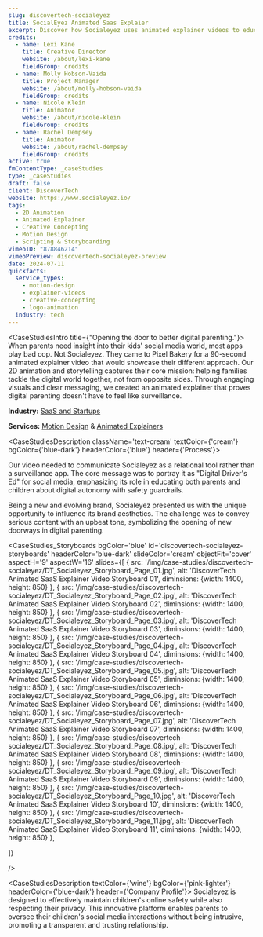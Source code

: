 ```yaml
---
slug: discovertech-socialeyez
title: SocialEyez Animated Saas Explaier
excerpt: Discover how Socialeyez uses animated explainer videos to educate parents and children on internet safety, combining storytelling with digital privacy.
credits:
  - name: Lexi Kane
    title: Creative Director
    website: /about/lexi-kane
    fieldGroup: credits
  - name: Molly Hobson-Vaida
    title: Project Manager
    website: /about/molly-hobson-vaida
    fieldGroup: credits
  - name: Nicole Klein
    title: Animator
    website: /about/nicole-klein
    fieldGroup: credits
  - name: Rachel Dempsey
    title: Animator
    website: /about/rachel-dempsey
    fieldGroup: credits
active: true
fmContentType: _caseStudies
type: _caseStudies
draft: false
client: DiscoverTech
website: https://www.socialeyez.io/
tags:
  - 2D Animation
  - Animated Explainer
  - Creative Concepting
  - Motion Design
  - Scripting & Storyboarding
vimeoID: "878846214"
vimeoPreview: discovertech-socialeyez-preview
date: 2024-07-11
quickfacts:
  service_types:
    - motion-design
    - explainer-videos
    - creative-concepting
    - logo-animation
  industry: tech
---
```


<CaseStudiesIntro title={"Opening the door to better digital parenting."}>
When parents need insight into their kids' social media world, most apps play bad cop. Not Socialeyez. They came to Pixel Bakery for a 90-second animated explainer video that would showcase their different approach. Our 2D animation and storytelling captures their core mission: helping families tackle the digital world together, not from opposite sides. Through engaging visuals and clear messaging, we created an animated explainer that proves digital parenting doesn't have to feel like surveillance.

**Industry:** [SaaS and Startups](/industries/saas-video-production)

**Services:** [Motion Design](/services/animation) & [Animated Explainers](/services/animated-explainer-videos)

</CaseStudiesIntro>

<CaseStudiesDescription className='text-cream' textColor={'cream'} bgColor={'blue-dark'} headerColor={'blue'} header={'Process'}>
<p className="text-cream">Our video needed to communicate Socialeyez as a relational tool rather than a surveillance app. The core message was to portray it as "Digital Driver's Ed" for social media, emphasizing its role in educating both parents and children about digital autonomy with safety guardrails.</p>

<p className="text-cream">Being a new and evolving brand, Socialeyez presented us with the unique opportunity to influence its brand aesthetics. The challenge was to convey serious content with an upbeat tone, symbolizing the opening of new doorways in digital parenting.</p>
</CaseStudiesDescription>

<CaseStudies_Storyboards
bgColor='blue'
id='discovertech-socialeyez-storyboards'
headerColor='blue-dark'
slideColor='cream'
objectFit='cover'
aspectH='9'
aspectW='16'
slides={[
    {
      src: '/img/case-studies/discovertech-socialeyez/DT_Socialeyez_Storyboard_Page_01.jpg',
      alt: 'DiscoverTech Animated SaaS Explainer Video Storyboard 01',
      diminsions: {width: 1400, height: 850}
    },
    {
      src: '/img/case-studies/discovertech-socialeyez/DT_Socialeyez_Storyboard_Page_02.jpg',
      alt: 'DiscoverTech Animated SaaS Explainer Video Storyboard 02',
      diminsions: {width: 1400, height: 850}
    },
    {
      src: '/img/case-studies/discovertech-socialeyez/DT_Socialeyez_Storyboard_Page_03.jpg',
      alt: 'DiscoverTech Animated SaaS Explainer Video Storyboard 03',
      diminsions: {width: 1400, height: 850}
    },
    {
      src: '/img/case-studies/discovertech-socialeyez/DT_Socialeyez_Storyboard_Page_04.jpg',
      alt: 'DiscoverTech Animated SaaS Explainer Video Storyboard 04',
      diminsions: {width: 1400, height: 850}
    },
    {
      src: '/img/case-studies/discovertech-socialeyez/DT_Socialeyez_Storyboard_Page_05.jpg',
      alt: 'DiscoverTech Animated SaaS Explainer Video Storyboard 05',
      diminsions: {width: 1400, height: 850}
    },
    {
      src: '/img/case-studies/discovertech-socialeyez/DT_Socialeyez_Storyboard_Page_06.jpg',
      alt: 'DiscoverTech Animated SaaS Explainer Video Storyboard 06',
      diminsions: {width: 1400, height: 850}
    },
    {
      src: '/img/case-studies/discovertech-socialeyez/DT_Socialeyez_Storyboard_Page_07.jpg',
      alt: 'DiscoverTech Animated SaaS Explainer Video Storyboard 07',
      diminsions: {width: 1400, height: 850}
    },
    {
      src: '/img/case-studies/discovertech-socialeyez/DT_Socialeyez_Storyboard_Page_08.jpg',
      alt: 'DiscoverTech Animated SaaS Explainer Video Storyboard 08',
      diminsions: {width: 1400, height: 850}
    },
    {
      src: '/img/case-studies/discovertech-socialeyez/DT_Socialeyez_Storyboard_Page_09.jpg',
      alt: 'DiscoverTech Animated SaaS Explainer Video Storyboard 09',
      diminsions: {width: 1400, height: 850}
    },
    {
      src: '/img/case-studies/discovertech-socialeyez/DT_Socialeyez_Storyboard_Page_10.jpg',
      alt: 'DiscoverTech Animated SaaS Explainer Video Storyboard 10',
      diminsions: {width: 1400, height: 850}
    },
    {
      src: '/img/case-studies/discovertech-socialeyez/DT_Socialeyez_Storyboard_Page_11.jpg',
      alt: 'DiscoverTech Animated SaaS Explainer Video Storyboard 11',
      diminsions: {width: 1400, height: 850}
    },

  ]}

/>

<CaseStudiesDescription textColor={'wine'} bgColor={'pink-lighter'} headerColor={'blue-dark'} header={'Company Profile'}>
Socialeyez is designed to effectively maintain children's online safety while also respecting their privacy. This innovative platform enables parents to oversee their children's social media interactions without being intrusive, promoting a transparent and trusting relationship.
</CaseStudiesDescription>